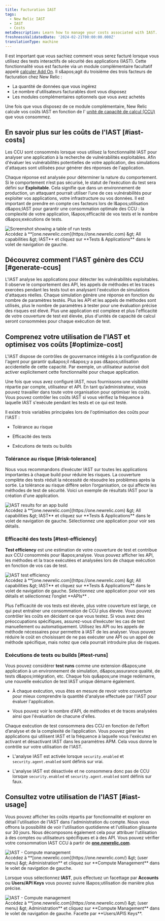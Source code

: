```yaml
---
title: Facturation IAST
tags:
  - New Relic IAST
  - IAST
  - Costs
metaDescription: Learn how to manage your costs associated with IAST.
freshnessValidatedDate: '2024-02-21T00:00:00.000Z'
translationType: machine
---
```


Il est important que vous sachiez comment vous serez facturé lorsque vous utilisez des tests interactifs de sécurité des applications (IAST). Cette fonctionnalité vous est facturée via un module complémentaire facultatif appelé [calculer Add On](/docs/accounts/accounts-billing/new-relic-one-pricing-billing/add-on-billing). Il s&amp;apos;agit du troisième des trois facteurs de facturation chez New Relic :

* La quantité de données que vous ingérez
* Le nombre d'utilisateurs facturables dont vous disposez
* Les modules complémentaires optionnels que vous avez achetés

Une fois que vous disposez de ce module complémentaire, New Relic calcule vos coûts IAST en fonction de l' [unité de capacité de calcul (CCU)](/docs/licenses/license-information/product-definitions/new-relic-one-pricing-definitions/#compute-capacity-unit) que vous consommez.

## En savoir plus sur les coûts de l'IAST [#iast-costs]

Les CCU sont consommés lorsque vous utilisez la fonctionnalité IAST pour analyser une application à la recherche de vulnérabilités exploitables. Afin d'évaluer les vulnérabilités potentielles de votre application, des simulations d'attaques sont utilisées pour générer des réponses de l'application.

Chaque réponse est analysée pour déterminer la nature du comportement. Si le comportement n’est pas sécurisé, le statut de l’exécution du test sera défini sur <DNT>**Exploitable**</DNT>. Cela signifie que dans un environnement de production, un attaquant pourrait utiliser l’une de ces vulnérabilités pour exploiter vos applications, votre infrastructure ou vos données. Il est important de prendre en compte ces facteurs lors de l&amp;apos;utilisation d&amp;apos;IAST pour garantir une consommation optimale des CCU : la complexité de votre application, l&amp;apos;efficacité de vos tests et le nombre d&amp;apos;exécutions de tests.

<img title="Screenshot showing a table of run tests" alt="Screenshot showing a table of run tests" src="/images/iast_screenshot-crop_test-run.webp" />

<figcaption>
  Accédez à <DNT>**[one.newrelic.com](https://one.newrelic.com) &amp;gt; All capabilities &amp;gt; IAST**</DNT> et cliquez sur <DNT>**Tests &amp; Applications**</DNT> dans le volet de navigation de gauche.
</figcaption>

## Découvrez comment l'IAST génère des CCU [#generate-ccus]

L'IAST analyse les applications pour détecter les vulnérabilités exploitables. Il observe le comportement des API, les appels de méthodes et les traces exercées pendant les tests tout en analysant l'exécution de simulations d'attaques réelles. Chaque simulation génère une réponse en fonction du nombre de paramètres testés. Plus les API et les appels de méthodes sont utilisés, plus le nombre de paramètres à tester pour une évaluation précise des risques est élevé. Plus une application est complexe et plus l'efficacité de votre couverture de test est élevée, plus d'unités de capacité de calcul seront consommées pour chaque exécution de test.

## Comprenez votre utilisation de l'IAST et optimisez vos coûts [#optimize-cost]

L'IAST dispose de contrôles de gouvernance intégrés à la configuration de l'agent <InlinePopover type="apm" />pour garantir qu&amp;apos;il n&amp;apos;y a pas d&amp;apos;utilisation accidentelle de cette capacité. Par exemple, un utilisateur autorisé doit activer explicitement cette fonctionnalité pour chaque application.

Une fois que vous avez configuré IAST, nous fournissons une visibilité répartie par compte, utilisateur et API. En tant qu’administrateur, vous pouvez travailler dans toute votre organisation pour optimiser les coûts. Vous pouvez contrôler les coûts IAST si vous vérifiez la fréquence à laquelle IAST s'exécute pendant les tests et ce qui est testé.

Il existe trois variables principales lors de l'optimisation des coûts pour l'IAST :

* Tolérance au risque

* Efficacité des tests

* Exécutions de tests ou builds

### Tolérance au risque [#risk-tolerance]

Nous vous recommandons d’exécuter IAST sur toutes les applications importantes à chaque build pour réduire les risques. La couverture complète des tests réduit la nécessité de résoudre les problèmes après la sortie. La tolérance au risque diffère selon l’organisation, ce qui affecte les méthodes de test de sécurité. Voici un exemple de résultats IAST pour la création d'une application.

<img title="IAST results for an app build" alt="IAST results for an app build" src="/images/iast_screenshot-full_results-app-build.webp" />

<figcaption>
  Accédez à <DNT>**[one.newrelic.com](https://one.newrelic.com) &amp;gt; All capabilities &amp;gt; IAST**</DNT> et cliquez sur <DNT>**Tests &amp; Applications**</DNT> dans le volet de navigation de gauche. Sélectionnez une application pour voir ses détails.
</figcaption>

### Efficacité des tests [#test-efficiency]

<DNT>**Test efficiency**</DNT> est une estimation de votre couverture de test et contribue aux CCU consommés pour l&amp;apos;analyse. Vous pouvez afficher les API, les méthodes et la trace exécutées et analysées lors de chaque exécution en fonction de vos cas de test.

<img title="IAST test efficiency" alt="IAST test efficiency" src="/images/iast_screenshot-full_tested-apis.webp" />

<figcaption>
  Accédez à <DNT>**[one.newrelic.com](https://one.newrelic.com) &amp;gt; All capabilities &amp;gt; IAST**</DNT> et cliquez sur <DNT>**Tests &amp; Applications**</DNT> dans le volet de navigation de gauche. Sélectionnez une application pour voir ses détails et sélectionnez l’onglet <DNT>**APIs**</DNT> .
</figcaption>

Plus l'efficacité de vos tests est élevée, plus votre couverture est large, ce qui peut entraîner une consommation de CCU plus élevée. Vous pouvez contrôler les coûts en décidant ce que vous testez. Si vous avez des préoccupations spécifiques, assurez-vous d’exécuter les cas de test manuellement ou automatiquement. Utilisez les API ou les appels de méthode nécessaires pour permettre à IAST de les analyser. Vous pouvez réduire le coût en choisissant de ne pas exécuter une API ou un appel de méthode spécifique, mais notez que cela pourrait introduire plus de risques.

### Exécutions de tests ou builds [#test-runs]

Vous pouvez considérer <DNT>**test runs**</DNT> comme une extension d&amp;apos;une application à un environnement de simulation, d&amp;apos;assurance qualité, de tests d&amp;apos;intégration, etc. Chaque fois qu&amp;apos;une image redémarre, une nouvelle exécution de test IAST unique démarre également.

* À chaque exécution, vous êtes en mesure de revoir votre couverture pour mieux comprendre la quantité d'analyse effectuée par l'IAST pour évaluer l'application.

* Vous pouvez voir le nombre d'API, de méthodes et de traces analysées ainsi que l'évaluation de chacune d'elles.

Chaque exécution de test consommera des CCU en fonction de l’effort d’analyse et de la complexité de l’application. Vous pouvez gérer les applications qui utilisent IAST et la fréquence à laquelle vous l'exécutez en activant et désactivant IAST dans les paramètres APM. Cela vous donne le contrôle sur votre utilisation de l'IAST.

* L'analyse IAST est activée lorsque `security.enabled` et `security.agent.enabled` sont définis sur vrai.

* L'analyse IAST est désactivée et ne consommera donc pas de CCU lorsque `security.enabled` et `security.agent.enabled` sont définis sur faux.

## Consultez votre utilisation de l'IAST [#iast-usage]

Vous pouvez afficher les coûts répartis par fonctionnalité et explorer en détail l'utilisation de l'IAST dans l'administration du compte. Nous vous offrons la possibilité de voir l'utilisation quotidienne et l'utilisation glissante sur 30 jours. Nous décomposons également cela pour attribuer l'utilisation à des comptes ou utilisateurs spécifiques et à des API. Vous pouvez vérifier votre consommation IAST CCU à partir de <DNT>**[one.newrelic.com](https://one.newrelic.com/)**</DNT>.

<img title="IAST - Compute management" alt="IAST - Compute management" src="/images/iast_screenshot-full_compute-management.webp" />

<figcaption>
  Accédez à <DNT>**[one.newrelic.com](https://one.newrelic.com/) &amp;gt; (user menu) &amp;gt; Administration**</DNT> et cliquez sur <DNT>**Compute Management**</DNT> dans le volet de navigation de gauche.
</figcaption>

Lorsque vous sélectionnez <DNT>**IAST**</DNT>, puis effectuez un facettage par <DNT>**Accounts**</DNT> ou <DNT>**Users/API Keys**</DNT> vous pouvez suivre l&amp;apos;utilisation de manière plus précise.

<img title="IAST - Compute management" alt="IAST - Compute management" src="/images/iast_screenshot-full_compute-management-users.webp" />

<figcaption>
  Accédez à <DNT>**[one.newrelic.com](https://one.newrelic.com/) &amp;gt; (user menu) &amp;gt; Administration**</DNT> et cliquez sur <DNT>**Compute Management**</DNT> dans le volet de navigation de gauche. Facette par <DNT>**Users/APIS Keys**</DNT>.
</figcaption>